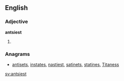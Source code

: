 ==English==

===Adjective===
'''antsiest'''

# {{superlative of|antsy}}

===Anagrams===
* [[antisets#English|antisets]], [[instates#English|instates]], [[nastiest#English|nastiest]], [[satinets#English|satinets]], [[statines#English|statines]], [[Titaness#English|Titaness]]

[[sv:antsiest]]